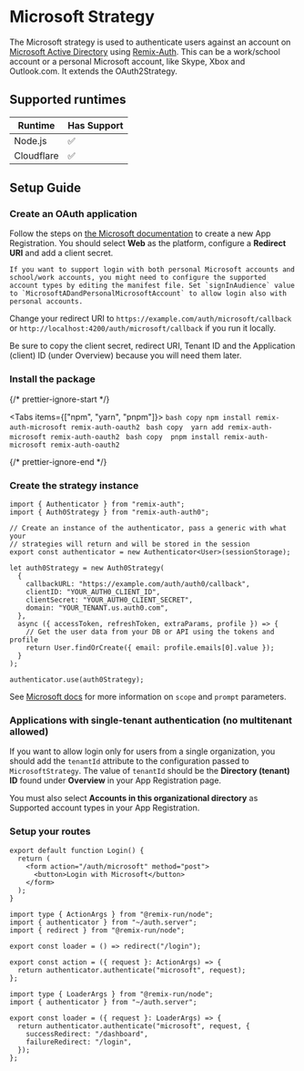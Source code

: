 
# Microsoft Strategy

The Microsoft strategy is used to authenticate users against an account on [Microsoft Active Directory](https://docs.microsoft.com/en-us/azure/active-directory/develop/) using [Remix-Auth](https://github.com/sergiodxa/remix-auth).
This can be a work/school account or a personal Microsoft account, like Skype, Xbox and Outlook.com. It extends the OAuth2Strategy.

## Supported runtimes

| Runtime    | Has Support |
| ---------- | ----------- |
| Node.js    | ✅          |
| Cloudflare | ✅          |

## Setup Guide

<Steps>

### Create an OAuth application

Follow the steps on [the Microsoft documentation](https://docs.microsoft.com/en-us/azure/active-directory/develop/quickstart-register-app) to create a new App Registration. You should select **Web** as the platform, configure a **Redirect URI** and add a client secret.

    If you want to support login with both personal Microsoft accounts and school/work accounts, you might need to configure the supported account types by editing the manifest file. Set `signInAudience` value to `MicrosoftADandPersonalMicrosoftAccount` to allow login also with personal accounts.

Change your redirect URI to `https://example.com/auth/microsoft/callback` or `http://localhost:4200/auth/microsoft/callback` if you run it locally.

Be sure to copy the client secret, redirect URI, Tenant ID and the Application (client) ID (under Overview) because you will need them later.

### Install the package


{/* prettier-ignore-start */}

<Tabs items={["npm", "yarn", "pnpm"]}>
  <Tab>
    ```bash copy
    npm install remix-auth-microsoft remix-auth-oauth2
    ```
  </Tab>
  <Tab>
    ```bash copy 
    yarn add remix-auth-microsoft remix-auth-oauth2
    ```
  </Tab>
  <Tab>
    ```bash copy 
    pnpm install remix-auth-microsoft remix-auth-oauth2
    ```
  </Tab>
</Tabs>

{/* prettier-ignore-end */}

### Create the strategy instance

```tsx copy filename="app/services/auth.server.ts"
import { Authenticator } from "remix-auth";
import { Auth0Strategy } from "remix-auth-auth0";

// Create an instance of the authenticator, pass a generic with what your
// strategies will return and will be stored in the session
export const authenticator = new Authenticator<User>(sessionStorage);

let auth0Strategy = new Auth0Strategy(
  {
    callbackURL: "https://example.com/auth/auth0/callback",
    clientID: "YOUR_AUTH0_CLIENT_ID",
    clientSecret: "YOUR_AUTH0_CLIENT_SECRET",
    domain: "YOUR_TENANT.us.auth0.com",
  },
  async ({ accessToken, refreshToken, extraParams, profile }) => {
    // Get the user data from your DB or API using the tokens and profile
    return User.findOrCreate({ email: profile.emails[0].value });
  }
);

authenticator.use(auth0Strategy);
```

See [Microsoft docs](https://docs.microsoft.com/en-us/azure/active-directory/develop/v2-oauth2-auth-code-flow) for more information on `scope` and `prompt` parameters.

### Applications with single-tenant authentication (no multitenant allowed)

<Callout type="info">

If you want to allow login only for users from a single organization, you should add the `tenantId` attribute to the configuration passed to `MicrosoftStrategy`.
The value of `tenantId` should be the **Directory (tenant) ID** found under **Overview** in your App Registration page.

You must also select **Accounts in this organizational directory** as Supported account types in your App Registration.

</Callout>

### Setup your routes

```tsx copy filename="app/routes/login.tsx"
export default function Login() {
  return (
    <form action="/auth/microsoft" method="post">
      <button>Login with Microsoft</button>
    </form>
  );
}
```

```tsx copy filename="app/routes/auth/microsoft.tsx"
import type { ActionArgs } from "@remix-run/node";
import { authenticator } from "~/auth.server";
import { redirect } from "@remix-run/node";

export const loader = () => redirect("/login");

export const action = ({ request }: ActionArgs) => {
  return authenticator.authenticate("microsoft", request);
};
```

```tsx copy filename="app/routes/auth/microsoft/callback.tsx"
import type { LoaderArgs } from "@remix-run/node";
import { authenticator } from "~/auth.server";

export const loader = ({ request }: LoaderArgs) => {
  return authenticator.authenticate("microsoft", request, {
    successRedirect: "/dashboard",
    failureRedirect: "/login",
  });
};
```

</Steps>

